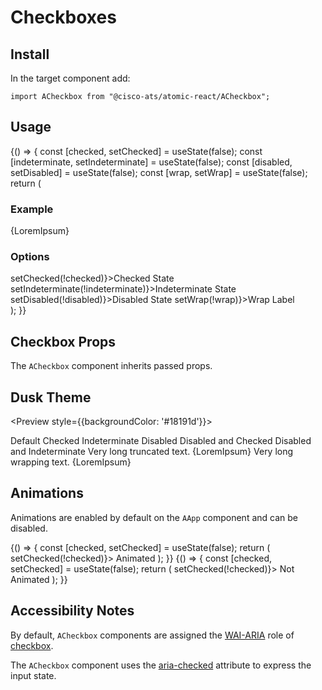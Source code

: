 

<Meta title="Components/Checkboxes" component={ACheckbox} />

# Checkboxes

## Install

In the target component add:

```
import ACheckbox from "@cisco-ats/atomic-react/ACheckbox";
```

## Usage

<Preview>
  <Story name="usage-1">
    <AApp>
      <YourComponent>
    {() => {
      const [checked, setChecked] = useState(false);
      const [indeterminate, setIndeterminate] = useState(false);
      const [disabled, setDisabled] = useState(false);
      const [wrap, setWrap] = useState(false);
      return (
        <div>
          <h3>Example</h3>
          <ACheckbox checked={checked} disabled={disabled} indeterminate={indeterminate} wrap={wrap}>
            {LoremIpsum}
          </ACheckbox>
          <ADivider />
          <h3>Options</h3>
          <div className="d-flex mt-4 flex-column">
            <ACheckbox checked={checked} onClick={() => setChecked(!checked)}>Checked State</ACheckbox>
            <ACheckbox checked={indeterminate} onClick={() => setIndeterminate(!indeterminate)}>Indeterminate State</ACheckbox>
            <ACheckbox checked={disabled} onClick={() => setDisabled(!disabled)}>Disabled State</ACheckbox>
            <ACheckbox checked={wrap} onClick={() => setWrap(!wrap)}>Wrap Label</ACheckbox>
          </div>
        </div>
      );
    }}
      </YourComponent>
    </AApp>
  </Story>
</Preview>

## Checkbox Props

The `ACheckbox` component inherits passed props.

<Props of={ACheckbox} />

## Dusk Theme

<Preview style={{backgroundColor: '#18191d'}}>
  <Story name="dusk-1">
    <AApp defaultTheme="dusk">
      <div className="d-flex flex-column">
        <ACheckbox>
          Default
        </ACheckbox>
        <ACheckbox checked>
          Checked
        </ACheckbox>
        <ACheckbox indeterminate>
          Indeterminate
        </ACheckbox>
        <ACheckbox disabled>
          Disabled
        </ACheckbox>
        <ACheckbox disabled checked>
          Disabled and Checked
        </ACheckbox>
        <ACheckbox disabled indeterminate>
          Disabled and Indeterminate
        </ACheckbox>
        <ACheckbox>
          Very long truncated text. {LoremIpsum}
        </ACheckbox>
        <ACheckbox wrap>
          Very long wrapping text. {LoremIpsum}
        </ACheckbox>
      </div>
    </AApp>
  </Story>
</Preview>

## Animations

Animations are enabled by default on the `AApp` component and can be disabled.

<Preview>
  <Story name="animations-1">
    <AApp>
      <YourComponent>
    {() => {
      const [checked, setChecked] = useState(false);
      return (
        <ACheckbox checked={checked} onClick={() => setChecked(!checked)}>
          Animated
        </ACheckbox>
      );
    }}
      </YourComponent>
    </AApp>
  </Story>
  <Story name="animations-2">
    <AApp animations={false}>
      <YourComponent>
    {() => {
      const [checked, setChecked] = useState(false);
      return (
        <ACheckbox checked={checked} onClick={() => setChecked(!checked)}>
          Not Animated
        </ACheckbox>
      );
    }}
      </YourComponent>
    </AApp>
  </Story>
</Preview>

## Accessibility Notes

By default, `ACheckbox` components are assigned the [WAI-ARIA](https://www.w3.org/WAI/standards-guidelines/aria/) role of [checkbox](https://www.w3.org/TR/wai-aria/#checkbox).

The `ACheckbox` component uses the [aria-checked](https://www.w3.org/TR/wai-aria/#aria-checked) attribute to express the input state.
